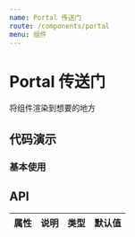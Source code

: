 ```yaml
---
name: Portal 传送门
route: /components/portal
menu: 组件
---
```




# Portal 传送门

将组件渲染到想要的地方

## 代码演示

### 基本使用

<ActionBox code={BasicDemoCode} title="" desc="挂载到body上">
  <BasicDemo></BasicDemo>
</ActionBox>


## API

| 属性 | 说明 | 类型 | 默认值 |
| ---- | ---- | ---- | ------ |